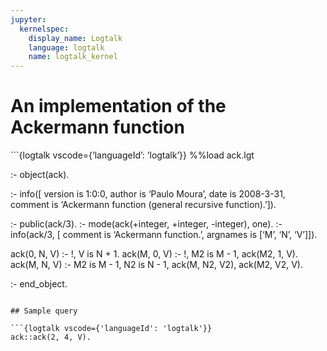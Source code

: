 ```yaml
---
jupyter:
  kernelspec:
    display_name: Logtalk
    language: logtalk
    name: logtalk_kernel
---
```


# An implementation of the Ackermann function

```{logtalk vscode={'languageId': 'logtalk'}}
%%load ack.lgt

:- object(ack).

:- info([
	version is 1:0:0,
	author is 'Paulo Moura',
	date is 2008-3-31,
	comment is 'Ackermann function (general recursive function).'
]).

:- public(ack/3).
:- mode(ack(+integer, +integer, -integer), one).
:- info(ack/3, [
	comment is 'Ackermann function.',
	argnames is ['M', 'N', 'V']
]).

ack(0, N, V) :-
	!,
	V is N + 1.
ack(M, 0, V) :-
	!,
	M2 is M - 1,
	ack(M2, 1, V).
ack(M, N, V) :-
	M2 is M - 1,
	N2 is N - 1,
	ack(M, N2, V2),
	ack(M2, V2, V).

:- end_object.
```

## Sample query

```{logtalk vscode={'languageId': 'logtalk'}}
ack::ack(2, 4, V).
```
